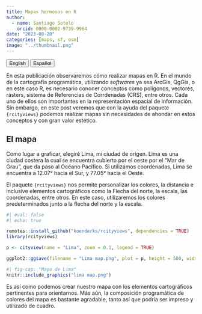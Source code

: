 ```yaml
---
title: Mapas hermosos en R
author:
  - name: Santiago Sotelo
    orcid: 0000-0002-9739-9964
date: "2023-08-20"
categories: [maps, sf, osm]
image: "../thumbnail.png"
---
```


<a href="../en/index.html"> <button type="button" class="btn btn-secondary me-md-2 btn-sm">English</button></a> <a href="index.html"><button type="button" class="btn btn-primary me-md-2 btn-sm">Español</button></a>

En esta publicación observaremos cómo realizar mapas en R. En el mundo de la cartografía programática, utilizando *softwares* ya sea ArcGis, QgGis, o en este caso R, es necesario conocer conceptos como polígonos, vectores, rásters, sistema de Referencias de Corrdenadas (CRS), entre otros. Cada uno de ellos son importantes en la representación espacial de información. Sin embargo, en este post veremos que con la ayuda del paquete `{rcityviews}` podemos realizar mapas sin necesidades de ahondar en estos conceptos y con gran valor estético.

## El mapa

Como lugar a graficar, elegiré Lima, mi ciudad de origen. Lima es una ciudad costera la cual se encuentra cubierto por el oeste por el "Mar de Grau", que da paso al Océano Pacífico. Si utilizamos coordenadas, Lima se encuentra a 12.07° hacia el Sur, y 77.05° hacia el Oeste.

El paquete `{rcityviews}` nos permite personalizar los colores, la distancia e inclusive elementos cartográficos como la Flecha del norte, la escala, las coordenadas, entre otros. En este caso, utilizaremos los colores predeterminados junto a la flecha del norte y la escala.

```r
#| eval: false
#| echo: true

remotes::install_github("koenderks/rcityviews", dependencies = TRUE)
library(rcityviews)

p <- cityview(name = "Lima", zoom = 0.1, legend = TRUE)

ggplot2::ggsave(filename = "Lima map.png", plot = p, height = 500, width = 500, units = "mm", dpi = 100)

```

```r
#| fig-cap: "Mapa de Lima"
knitr::include_graphics("lima map.png")
```

Es así como podemos crear nuestro mapa con los elementos cartográficos pertinentes para orientarnos. Más aún, la composición programática de colores del mapa es bastante agradable, tanto así que podría ser impreso y utilizado de cuadro.
